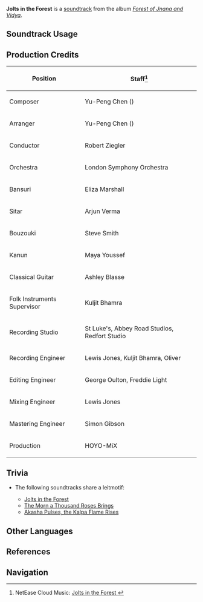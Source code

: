 {{Soundtrack Infobox
|image          = Forest of Jnana and Vidya.png
|album          = Forest of Jnana and Vidya
|disc           = 4
|number         = 100
|featured       =
|featured2      =
|featured3      =
|featured_disc  =
|featured_disc2 =
|featured_disc3 =
|youtube_id     = Nahr59G12Ss
|spotify_id     = 66gP5QcIdCIZWRQALVtPJT
|previous       = Gilded Runner
|next           =
}}
'''Jolts in the Forest''' is a [[soundtrack]] from the album ''[[Forest of Jnana and Vidya]]''.

==Soundtrack Usage==
{{Soundtrack Usage
|location = Dharma Forest\Jadeplume Terrorshroom;;Aeonblight Drake
}}

==Production Credits==
{| class="wikitable"
! Position
! Staff<ref>NetEase Cloud Music: [https://music.163.com/#/song?id=1992343590 Jolts in the Forest {{zh|森芒顷动}}]</ref>
|-
! Composer
| Yu-Peng Chen ({{zh|陈致逸}})
|-
! Arranger
| Yu-Peng Chen ({{zh|陈致逸}})
|-
! Conductor
| Robert Ziegler
|-
! Orchestra
| London Symphony Orchestra
|-
! Bansuri
| Eliza Marshall
|-
! Sitar
| Arjun Verma
|-
! Bouzouki
| Steve Smith
|-
! Kanun
| Maya Youssef
|-
! Classical Guitar
| Ashley Blasse
|-
! Folk Instruments Supervisor
| Kuljit Bhamra
|-
! Recording Studio
| St Luke's, Abbey Road Studios, Redfort Studio
|-
! Recording Engineer
| Lewis Jones, Kuljit Bhamra, Oliver
|-
! Editing Engineer
| George Oulton, Freddie Light
|-
! Mixing Engineer
| Lewis Jones
|-
! Mastering Engineer
| Simon Gibson
|-
! Production
| HOYO-MiX
|}
<!--
==Gallery==
<gallery>
</gallery>
-->

==Trivia==
* <section begin="JoltsInForestLeitmotif" />The following soundtracks share a leitmotif:
** [[Jolts in the Forest]]
** [[The Morn a Thousand Roses Brings (Soundtrack)|The Morn a Thousand Roses Brings]]
** [[Akasha Pulses, the Kalpa Flame Rises (Soundtrack)|Akasha Pulses, the Kalpa Flame Rises]]<section end="JoltsInForestLeitmotif" />

==Other Languages==
{{Other Languages
|en      = Jolts in the Forest
|zhs     = 森芒顷动
|zhs_rm  = Sēnmáng Qǐngdòng
|zht     = 森芒頃動
|zht_rm  = Sēnmáng Qǐngdòng
|zh_tl   = 
|ja      = 揺れる森
|ja_rm   = Yureru Mori
|ja_tl   = Swaying Forest
}}

==References==
{{Reflist}}

==Navigation==
{{Soundtrack Navbox|Forest of Jnana and Vidya}}